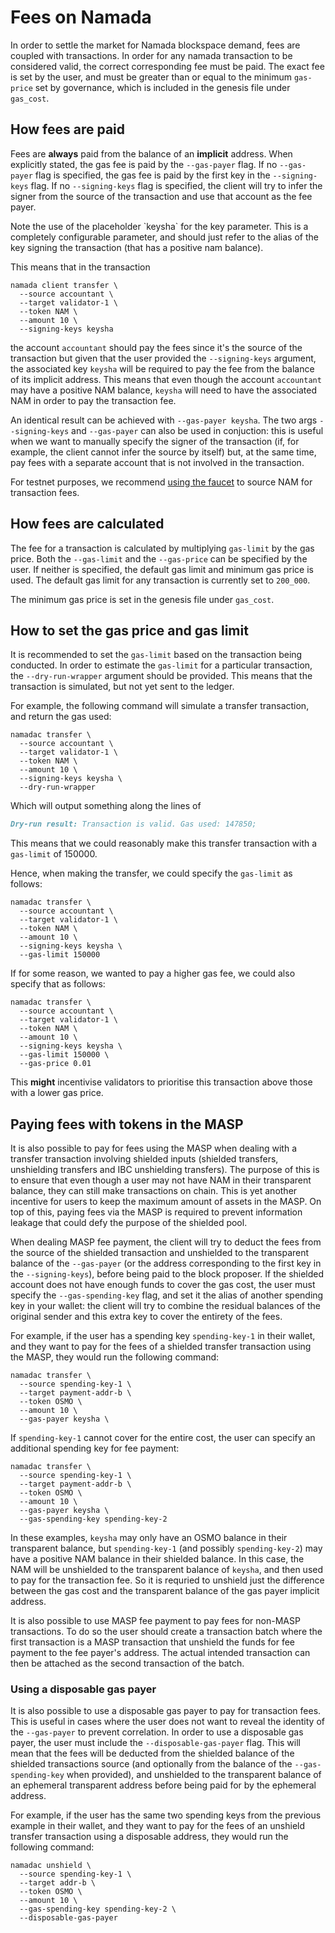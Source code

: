 
# Fees on Namada

In order to settle the market for Namada blockspace demand, fees are coupled with transactions. In order for any namada transaction to be considered valid, the correct corresponding fee must be paid. The exact fee is set by the user, and must be greater than or equal to the minimum `gas-price` set by governance, which is included in the genesis file under `gas_cost`.

## How fees are paid

Fees are **always** paid from the balance of an **implicit** address. When explicitly stated, the gas fee is paid by the `--gas-payer` flag. If no `--gas-payer` flag is specified, the gas fee is paid by the first key in the `--signing-keys` flag. If no `--signing-keys` flag is specified, the client will try to infer the signer from the source of the transaction and use that account as the fee payer.

<Callout type="info" emoji="🤡">
Note the use  of the placeholder `keysha` for the key parameter. This is a completely configurable parameter, and should just refer to the alias of the key signing the transaction (that has a positive nam balance).
</Callout>

This means that in the transaction 
```shell copy
namada client transfer \
  --source accountant \
  --target validator-1 \
  --token NAM \
  --amount 10 \
  --signing-keys keysha
```

the account `accountant` should pay the fees since it's the source of the transaction but given that the user provided the `--signing-keys` argument, the associated key `keysha` will be required to pay the fee from the balance of its implicit address. This means that even though the account `accountant` may have a positive NAM balance, `keysha` will need to have the associated NAM in order to pay the transaction fee.

An identical result can be achieved with `--gas-payer keysha`. The two args `--signing-keys` and `--gas-payer` can also be used in conjuction: this is useful when we want to manually specify the signer of the transaction (if, for example, the client cannot infer the source by itself) but, at the same time, pay fees with a separate account that is not involved in the transaction.

For testnet purposes, we recommend [using the faucet](../networks/testnets/faucet.mdx) to source NAM for transaction fees.

## How fees are calculated

The fee for a transaction is calculated by multiplying `gas-limit` by the gas price.
Both the `--gas-limit` and the `--gas-price` can be specified by the user. If neither is specified, the default gas limit and minimum gas price is used. The default gas limit for any transaction is currently set to `200_000`.

The minimum gas price is set in the genesis file under `gas_cost`.

## How to set the gas price and gas limit

It is recommended to set the `gas-limit` based on the transaction being conducted. In order to estimate the `gas-limit` for a particular transaction, the `--dry-run-wrapper` argument should be provided. This means that the transaction is simulated, but not yet sent to the ledger. 

For example, the following command will simulate a transfer transaction, and return the gas used:

```shell copy
namadac transfer \
  --source accountant \
  --target validator-1 \
  --token NAM \
  --amount 10 \
  --signing-keys keysha \
  --dry-run-wrapper
```

Which will output something along the lines of 

```md
Dry-run result: Transaction is valid. Gas used: 147850;
```
This means that we could reasonably make this transfer transaction with a `gas-limit` of 150000.

Hence, when making the transfer, we could specify the `gas-limit` as follows:

```shell copy
namadac transfer \
  --source accountant \
  --target validator-1 \
  --token NAM \
  --amount 10 \
  --signing-keys keysha \
  --gas-limit 150000
```

If for some reason, we wanted to pay a higher gas fee, we could also specify that as follows:

```shell copy
namadac transfer \
  --source accountant \
  --target validator-1 \
  --token NAM \
  --amount 10 \
  --signing-keys keysha \
  --gas-limit 150000 \
  --gas-price 0.01
```

This **might** incentivise validators to prioritise this transaction above those with a lower gas price.

## Paying fees with tokens in the MASP

It is also possible to pay for fees using the MASP when dealing with a transfer transaction involving shielded inputs (shielded transfers, unshielding transfers and IBC unshielding transfers). The purpose of this is to ensure that even though a user may not have NAM in their transparent balance, they can still make transactions on chain. This is yet another incentive for users to keep the maximum amount of assets in the MASP. On top of this, paying fees via the MASP is required to prevent information leakage that could defy the purpose of the shielded pool.

When dealing MASP fee payment, the client will try to deduct the fees from the source of the shielded transaction and unshielded to the transparent balance of the `--gas-payer` (or the address corresponding to the first key in the `--signing-keys`), before being paid to the block proposer. If the shielded account does not have enough funds to cover the gas cost, the user must specify the `--gas-spending-key` flag, and set it the alias of another spending key in your wallet: the client will try to combine the residual balances of the original sender and this extra key to cover the entirety of the fees.

For example, if the user has a spending key `spending-key-1` in their wallet, and they want to pay for the fees of a shielded transfer transaction using the MASP, they would run the following command:

```shell copy 
namadac transfer \
  --source spending-key-1 \
  --target payment-addr-b \
  --token OSMO \
  --amount 10 \
  --gas-payer keysha \
```

If `spending-key-1` cannot cover for the entire cost, the user can specify an additional spending key for fee payment:

```shell copy 
namadac transfer \
  --source spending-key-1 \
  --target payment-addr-b \
  --token OSMO \
  --amount 10 \
  --gas-payer keysha \
  --gas-spending-key spending-key-2
```

In these examples, `keysha` may only have an OSMO balance in their transparent balance, but `spending-key-1` (and possibly `spending-key-2`) may have a positive NAM balance in their shielded balance. In this case, the NAM will be unshielded to the transparent balance of `keysha`, and then used to pay for the transaction fee. So it is requried to unshield just the difference between the gas cost and the transparent balance of the gas payer implicit address.

<Callout type="info">
It is also possible to use MASP fee payment to pay fees for non-MASP transactions. To do so the user should create a transaction batch where the first transaction is a MASP transaction that unshield the funds for fee payment to the fee payer's address. The actual intended transaction can then be attached as the second transaction of the batch.
</Callout>

### Using a disposable gas payer

It is also possible to use a disposable gas payer to pay for transaction fees. This is useful in cases where the user does not want to reveal the identity of the `--gas-payer` to prevent correlation. In order to use a disposable gas payer, the user must include the `--disposable-gas-payer` flag. This will mean that the fees will be deducted from the shielded balance of the shielded transactions source (and optionally from the balance of the `--gas-spending-key` when provided), and unshielded to the transparent balance of an ephemeral transparent address before being paid for by the ephemeral address.

For example, if the user has the same two spending keys from the previous example in their wallet, and they want to pay for the fees of an unshield transfer transaction using a disposable address, they would run the following command:

```shell copy
namadac unshield \
  --source spending-key-1 \
  --target addr-b \
  --token OSMO \
  --amount 10 \
  --gas-spending-key spending-key-2 \
  --disposable-gas-payer
```

